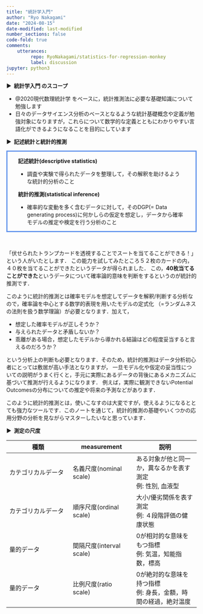 ```yaml
---
title: "統計学入門"
author: "Ryo Nakagami"
date: "2024-08-15"
date-modified: last-modified
number_sections: false
code-fold: true
comments:
    utterances:
         repo: RyoNakagami/statistics-for-regression-monkey
         label: discussion
jupyter: python3
---
```


<strong > &#9654;&nbsp; 統計学入門 のスコープ</strong>

- @2020現代数理統計学 をベースに，統計推測法に必要な基礎知識について勉強します
- 日々のデータサイエンス分析のベースとなるような統計基礎概念や定義が勉強対象になりますが，これらについて数学的な定義とともにわかりやすい言語化ができるようになることを目的にしています

<strong > &#9654;&nbsp; 記述統計と統計的推測</strong>

<div style='padding-left: 2em; padding-right: 2em; border-radius: 0em; border-style:solid; border-color:#6495ED;'>
<strong > 記述統計(descriptive statistics)</strong>


- 調査や実験で得られたデータを整理して，その解釈を助けるような統計的分析のこと

<strong >統計的推測(statistical inference)</strong>

- 確率的な変動を多く含むデータに対して，そのDGP(= Data generating process)に何かしらの仮定を想定し，データから確率モデルの推定や検定を行う分析のこと

</div>


<br>

「伏せられたトランプカードを透視することでスートを当てることができる！」という人がいたとします．
この能力を試してみたところ５２枚のカードの内，４０枚を当てることができたというデータが得られました．
この，**40枚当てることができた**というデータについて確率論的意味を判断をするというのが統計的推測です．

このように統計的推測とは確率モデルを想定してデータを解釈/判断する分析なので，確率論を中心とする数学的表現を用いたモデルの定式化
（=ランダムネスの法則を扱う数学理論）が必要となります．加えて，

- 想定した確率モデルが正しそうか？
- 与えられたデータと矛盾しないか？
- 乖離がある場合，想定したモデルから導かれる結論はどの程度妥当すると言えるのだろうか？

という分析上の判断も必要となります．そのため，統計的推測はデータ分析初心者にとっては敷居が高い手法となりますが，
一旦モデル化や仮定の妥当性についての説明がうまく行くと，手元に実際にあるデータの背後にあるメカニズムに基づいて推測が行えるようになります．
例えば，実際に観測できないPotential Outcomesの分布についての推定や将来の予測などがあります．

このように統計的推測とは，使いこなすのは大変ですが，使えるようになるととても強力なツールです．このノートを通じて，統計的推測の基礎やいくつかの応用分野の分析を見ながらマスターしたいなと思っています．

<strong > &#9654;&nbsp; 測定の尺度</strong>

|種類|measurement|説明|
|---|---|---|
|カテゴリカルデータ|名義尺度(nominal scale)|ある対象が他と同一か，異なるかを表す測定<br>例: 性別, 血液型|
|カテゴリカルデータ|順序尺度(ordinal scale)|大小/優劣関係を表す測定<br>例: ４段階評価の健康状態|
|量的データ|間隔尺度(interval scale)|0が相対的な意味をもつ指標<br>例: 気温，知能指数，標高|
|量的データ|比例尺度(ratio scale)|0が絶対的な意味を持つ指標<br>例: 身長，金額，時間の経過，絶対温度|
